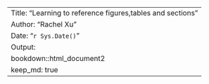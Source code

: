 ---
Title: "Learning to reference figures,tables and sections"
Author: "Rachel Xu"
Date: "`r Sys.Date()`"
Output: 
  bookdown::html_document2
keep_md: true
---